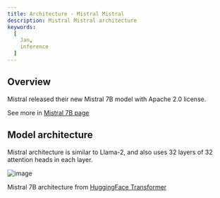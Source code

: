 ```yaml
---
title: Architecture - Mistral Mistral
description: Mistral Mistral architecture
keywords:
  [
    Jan,
    inference
  ]
---
```


## Overview
Mistral released their new Mistral 7B model with Apache 2.0 license.

See more in [Mistral 7B page](https://mistral.ai/news/announcing-mistral-7b/)

## Model architecture

Mistral architecture is similar to Llama-2, and also uses 32 layers of 32 attention heads in each layer.

![image](../../_assets/llm_mistral_1.png)

Mistral 7B architecture from [HuggingFace Transformer](https://huggingface.co/docs/transformers/en/index)